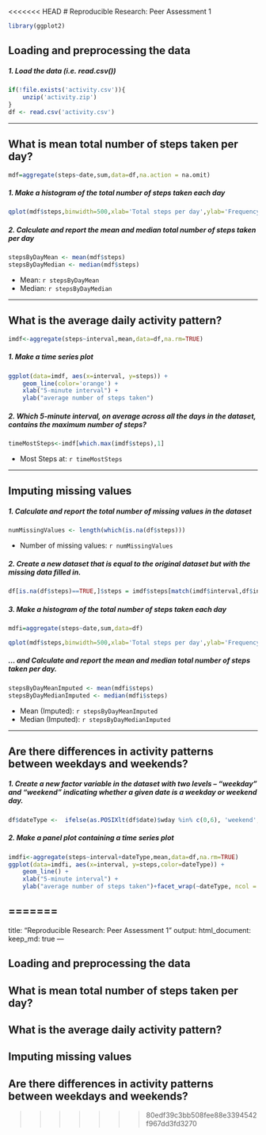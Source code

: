 <<<<<<< HEAD
# Reproducible Research: Peer Assessment 1

```r
library(ggplot2)
```

## Loading and preprocessing the data
##### 1. Load the data (i.e. read.csv())
```r
if(!file.exists('activity.csv')){
    unzip('activity.zip')
}
df <- read.csv('activity.csv')
```

-----

## What is mean total number of steps taken per day?
```r
mdf=aggregate(steps~date,sum,data=df,na.action = na.omit)
```

##### 1. Make a histogram of the total number of steps taken each day
```r
qplot(mdf$steps,binwidth=500,xlab='Total steps per day',ylab='Frequency')
```

##### 2. Calculate and report the mean and median total number of steps taken per day
```r
stepsByDayMean <- mean(mdf$steps)
stepsByDayMedian <- median(mdf$steps)
```
* Mean: `r stepsByDayMean`
* Median:  `r stepsByDayMedian`

-----

## What is the average daily activity pattern?
```r
imdf<-aggregate(steps~interval,mean,data=df,na.rm=TRUE)
```

##### 1. Make a time series plot
```r
ggplot(data=imdf, aes(x=interval, y=steps)) +
    geom_line(color='orange') +
    xlab("5-minute interval") +
    ylab("average number of steps taken")  
```

##### 2. Which 5-minute interval, on average across all the days in the dataset, contains the maximum number of steps?
```r
timeMostSteps<-imdf[which.max(imdf$steps),1]
```

* Most Steps at: `r timeMostSteps`

----


## Imputing missing values
##### 1. Calculate and report the total number of missing values in the dataset 
```r
numMissingValues <- length(which(is.na(df$steps)))
```

* Number of missing values: `r numMissingValues`

##### 2. Create a new dataset that is equal to the original dataset but with the missing data filled in.
```r
df[is.na(df$steps)==TRUE,]$steps = imdf$steps[match(imdf$interval,df$interval)]
```


##### 3. Make a histogram of the total number of steps taken each day 
```r
mdfi=aggregate(steps~date,sum,data=df)

qplot(mdf$steps,binwidth=500,xlab='Total steps per day',ylab='Frequency')
```

##### ... and Calculate and report the mean and median total number of steps taken per day. 
```r
stepsByDayMeanImputed <- mean(mdfi$steps)
stepsByDayMedianImputed <- median(mdfi$steps)
```
* Mean (Imputed): `r stepsByDayMeanImputed`
* Median (Imputed):  `r stepsByDayMedianImputed`


----

## Are there differences in activity patterns between weekdays and weekends?
##### 1. Create a new factor variable in the dataset with two levels – “weekday” and “weekend” indicating whether a given date is a weekday or weekend day.

```r
df$dateType <-  ifelse(as.POSIXlt(df$date)$wday %in% c(0,6), 'weekend', 'weekday')
```

##### 2. Make a panel plot containing a time series plot

```r
imdfi<-aggregate(steps~interval+dateType,mean,data=df,na.rm=TRUE)
ggplot(data=imdfi, aes(x=interval, y=steps,color=dateType)) +
    geom_line() +
    xlab("5-minute interval") +
    ylab("average number of steps taken")+facet_wrap(~dateType, ncol = 1, nrow=2)
```


=======
---
title: "Reproducible Research: Peer Assessment 1"
output: 
  html_document:
    keep_md: true
---


## Loading and preprocessing the data



## What is mean total number of steps taken per day?



## What is the average daily activity pattern?



## Imputing missing values



## Are there differences in activity patterns between weekdays and weekends?
>>>>>>> 80edf39c3bb508fee88e3394542f967dd3fd3270
